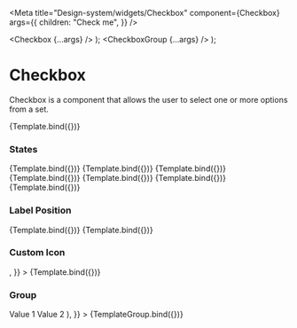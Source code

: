 
<Meta
  title="Design-system/widgets/Checkbox"
  component={Checkbox}
  args={{
    children: "Check me",
  }}
/>

  <Checkbox {...args} />
);
  <CheckboxGroup {...args} />
);

# Checkbox

Checkbox is a component that allows the user to select one or more options from a set.

<Canvas>
  <Story name="Checkbox">{Template.bind({})}</Story>
</Canvas>

### States

<Canvas>
  <Story
    name="State - unchecked"
    args={{
      children: "Unchecked",
    }}
  >
    {Template.bind({})}
  </Story>
  <Story
    name="State - Default Checked"
    args={{
      defaultSelected: true,
      children: "Checked",
    }}
  >
    {Template.bind({})}
  </Story>
  <Story
    name="State - Disabled"
    args={{
      defaultSelected: true,
      children: "Disabled",
      isDisabled: true,
    }}
  >
    {Template.bind({})}
  </Story>
  <Story
    name="State - Disabled unchecked"
    args={{
      children: "Disabled unchecked",
      isDisabled: true,
    }}
  >
    {Template.bind({})}
  </Story>
  <Story
    name="State - indeterminate"
    args={{
      children: "Disabled indeterminate",
      defaultSelected: true,
      isIndeterminate: true,
    }}
  >
    {Template.bind({})}
  </Story>
  <Story
    name="State - Disabled indeterminate"
    args={{
      children: "Disabled indeterminate",
      isDisabled: true,
      defaultSelected: true,
      isIndeterminate: true,
    }}
  >
    {Template.bind({})}
  </Story>
  <Story
    name="State - Error"
    args={{
      children: "Error",
      validationState: "invalid",
    }}
  >
    {Template.bind({})}
  </Story>
</Canvas>

### Label Position

<Canvas>
  <Story
    parameters={{
      width: 250,
    }}
    name="Label Position - Left"
    args={{
      labelPosition: "left",
      children: "Label Position - Left",
    }}
  >
    {Template.bind({})}
  </Story>
  <Story
    parameters={{
      width: 250,
    }}
    name="Label Position - Right"
    args={{
      labelPosition: "right",
      children: "Label Position - Right",
    }}
  >
    {Template.bind({})}
  </Story>
</Canvas>

### Custom Icon

<Canvas>
  <Story
    name="Custom Icon"
    args={{
      children: "Custom Icon",
      icon: <EmotionHappyLineIcon />,
    }}
  >
    {Template.bind({})}
  </Story>
</Canvas>

### Group

<Canvas>
  <Story
    name="Checkbox Group"
    args={{
      label: "Checkbox Group",
      defaultValue: ["value-1"],
      isRequired: true,
      children: (
        <>
          <Checkbox value="value-1">Value 1</Checkbox>
          <Checkbox value="value-2">Value 2</Checkbox>
        </>
      ),
    }}
  >
    {TemplateGroup.bind({})}
  </Story>
</Canvas>
